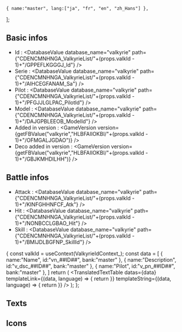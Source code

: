

    { name:"master", lang:["ja", "fr", "en", "zh_Hans"] },
];

<LanguageContext files={languagesFiles}>

<ValkyrieIdContext valkId={props.valkId}>

<div style={{position:'relative'}}><div style={{position: 'absolute',top:'-140px', right:'-50px', width:'40%'}}><ValkyrieImage /></div></div>

## Basic infos

* Id : <DatabaseValue database_name="valkyrie" path={"CDENCMNHNGA_ValkyrieList/"+(props.valkId - 1)+"/GPPEFLKGGGJ_Id"} />
* Serie : <DatabaseValue database_name="valkyrie" path={"CDENCMNHNGA_ValkyrieList/"+(props.valkId - 1)+"/AIHCEGFANAM_Sa"} />
* Pilot : <DatabaseValue database_name="valkyrie" path={"CDENCMNHNGA_ValkyrieList/"+(props.valkId - 1)+"/PFGJJLGLPAC_PilotId"} />
* Model : <DatabaseValue database_name="valkyrie" path={"CDENCMNHNGA_ValkyrieList/"+(props.valkId - 1)+"/DAJGPBLEEOB_ModelId"} />
* Added in version : <GameVersion version={getFBValue("valkyrie","HLBFAIIOKBI/"+(props.valkId - 1)+"/OFMGALJGDAO")} />
* Deco added in version : <GameVersion version={getFBValue("valkyrie","HLBFAIIOKBI/"+(props.valkId - 1)+"/GBJKMHDILHH")} />

## Battle infos

* Attack : <DatabaseValue database_name="valkyrie" path={"CDENCMNHNGA_ValkyrieList/"+(props.valkId - 1)+"/KINFGHHNFCF_Atk"} />
* Hit : <DatabaseValue database_name="valkyrie" path={"CDENCMNHNGA_ValkyrieList/"+(props.valkId - 1)+"/NONBCCLGBAO_Hit"} />
* Skill : <DatabaseValue database_name="valkyrie" path={"CDENCMNHNGA_ValkyrieList/"+(props.valkId - 1)+"/BMIJDLBGFNP_SkillId"} />


{
  const valkId = useContext(ValkyrieIdContext_);
  const data = 
  [
    {
      name:"Name",
      id:"vn_##ID##",
      bank:"master"
    },
    {
      name:"Description",
      id:"v_dsc_##ID##",
      bank:"master"
    },
    {
      name:"Pilot",
      id:"v_pn_##ID##",
      bank:"master"
    },
  ]
  return (
    <TranslatedTextTable datas={data}
      templateLink={(data, language) => { return <ValkyrieLanguageLink bank={data.bank} id={data.id} language={language} />}} 
      templateString={(data, language) => { return <ValkyrieString bank={data.bank} id={data.id} language={language} />}} 
    />
  );
};

## Texts

<LanguageTabs>
  <DivaTextTable />
</LanguageTabs>

## Icons


<Tabs groupId="valkIcon">
  <TabItem value="icon" label="Icon" default>
    <ValkyrieImage type="icon" />
  </TabItem>
  <TabItem value="portrait" label="Portrait" default>
    <ValkyrieImage type="portrait" />
  </TabItem>
</Tabs>


</ValkyrieIdContext>
</LanguageContext>
